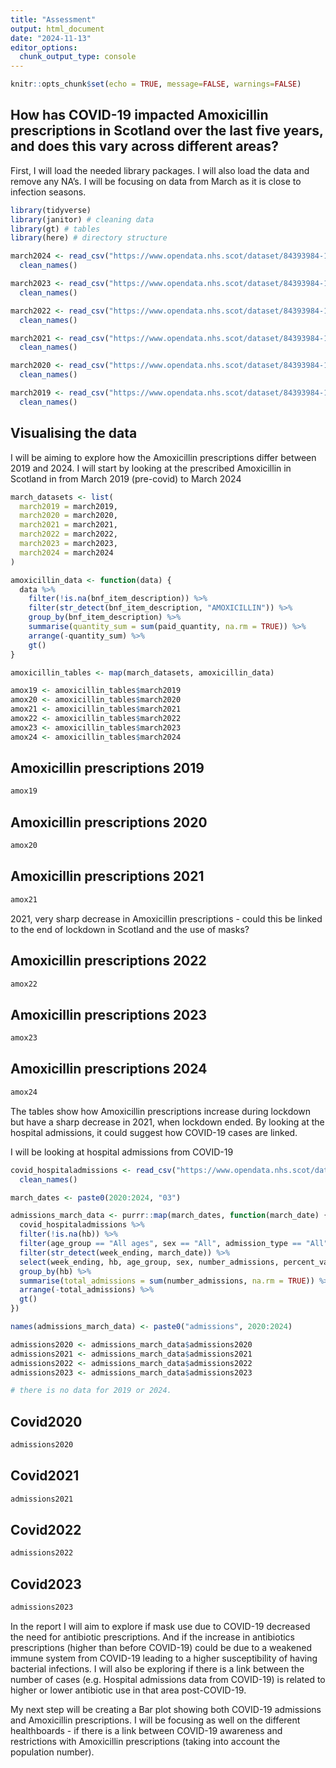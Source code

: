```yaml
---
title: "Assessment"
output: html_document
date: "2024-11-13"
editor_options: 
  chunk_output_type: console
---
```


```r
knitr::opts_chunk$set(echo = TRUE, message=FALSE, warnings=FALSE)
```

## How has COVID-19 impacted Amoxicillin prescriptions in Scotland over the last five years, and does this vary across different areas?

First, I will load the needed library packages. I will also load the data and remove any NA's. I will be focusing on data from March as it is close to infection seasons.

```r
library(tidyverse)
library(janitor) # cleaning data
library(gt) # tables
library(here) # directory structure
```

```r
march2024 <- read_csv("https://www.opendata.nhs.scot/dataset/84393984-14e9-4b0d-a797-b288db64d088/resource/a42762ac-47cb-4fb6-b9b1-2478a588c0ed/download/pitc202403.csv") %>% 
  clean_names()

march2023 <- read_csv("https://www.opendata.nhs.scot/dataset/84393984-14e9-4b0d-a797-b288db64d088/resource/8dd06c58-1a09-483a-8a01-5d68cfb8b38e/download/pitc202303.csv") %>% 
  clean_names()

march2022 <- read_csv("https://www.opendata.nhs.scot/dataset/84393984-14e9-4b0d-a797-b288db64d088/resource/a0ec3bf2-7339-413b-9c66-2891cfd7919f/download/pitc202203.csv") %>% 
  clean_names()

march2021 <- read_csv("https://www.opendata.nhs.scot/dataset/84393984-14e9-4b0d-a797-b288db64d088/resource/df6fc708-5c50-4d57-a5c4-faa19a92c227/download/pitc202103.csv") %>% 
  clean_names()

march2020 <- read_csv("https://www.opendata.nhs.scot/dataset/84393984-14e9-4b0d-a797-b288db64d088/resource/9581bd8d-5568-4462-93a6-6d7bfbbe7cbc/download/pitc202003.csv") %>% 
  clean_names()

march2019 <- read_csv("https://www.opendata.nhs.scot/dataset/84393984-14e9-4b0d-a797-b288db64d088/resource/87b21840-beb8-40fd-bad8-579643bc8b8b/download/pitc201903.csv") %>% 
  clean_names()

```

## Visualising the data

I will be aiming to explore how the Amoxicillin prescriptions differ between 2019 and 2024. I will start by looking at the prescribed Amoxicillin in Scotland in from March 2019 (pre-covid) to March 2024

```r

march_datasets <- list(
  march2019 = march2019,
  march2020 = march2020,
  march2021 = march2021,
  march2022 = march2022,
  march2023 = march2023,
  march2024 = march2024
)

amoxicillin_data <- function(data) {
  data %>%
    filter(!is.na(bnf_item_description)) %>%
    filter(str_detect(bnf_item_description, "AMOXICILLIN")) %>%
    group_by(bnf_item_description) %>%
    summarise(quantity_sum = sum(paid_quantity, na.rm = TRUE)) %>%
    arrange(-quantity_sum) %>%
    gt()
}

amoxicillin_tables <- map(march_datasets, amoxicillin_data)

amox19 <- amoxicillin_tables$march2019
amox20 <- amoxicillin_tables$march2020
amox21 <- amoxicillin_tables$march2021
amox22 <- amoxicillin_tables$march2022
amox23 <- amoxicillin_tables$march2023
amox24 <- amoxicillin_tables$march2024
```

## Amoxicillin prescriptions 2019
```r
amox19
```

## Amoxicillin prescriptions 2020
```r
amox20
```

## Amoxicillin prescriptions 2021
```r
amox21
```

2021, very sharp decrease in Amoxicillin prescriptions - could this be linked to the end of lockdown in Scotland and the use of masks?

## Amoxicillin prescriptions 2022

```r
amox22
```

## Amoxicillin prescriptions 2023
```r
amox23
```

## Amoxicillin prescriptions 2024
```r
amox24
```

The tables show how Amoxicillin prescriptions increase during lockdown but have a sharp decrease in 2021, when lockdown ended. By looking at the hospital admissions, it could suggest how COVID-19 cases are linked.

I will be looking at hospital admissions from COVID-19
```r

covid_hospitaladmissions <- read_csv("https://www.opendata.nhs.scot/dataset/578ff074-93f6-4127-a872-0ab97f9d5587/resource/f8f3a435-1925-4c5a-b2e8-e58fdacf04bb/download/hospital_admissions_hb_agesex_20231005.csv") %>% 
  clean_names()

march_dates <- paste0(2020:2024, "03")

admissions_march_data <- purrr::map(march_dates, function(march_date) {
  covid_hospitaladmissions %>% 
  filter(!is.na(hb)) %>% 
  filter(age_group == "All ages", sex == "All", admission_type == "All") %>% 
  filter(str_detect(week_ending, march_date)) %>% 
  select(week_ending, hb, age_group, sex, number_admissions, percent_variation, admission_type) %>%
  group_by(hb) %>% 
  summarise(total_admissions = sum(number_admissions, na.rm = TRUE)) %>% 
  arrange(-total_admissions) %>% 
  gt()
})

names(admissions_march_data) <- paste0("admissions", 2020:2024)

admissions2020 <- admissions_march_data$admissions2020
admissions2021 <- admissions_march_data$admissions2021
admissions2022 <- admissions_march_data$admissions2022
admissions2023 <- admissions_march_data$admissions2023

# there is no data for 2019 or 2024.

```

## Covid2020
```r
admissions2020
```

## Covid2021
```r
admissions2021
```

## Covid2022
```r
admissions2022
```
## Covid2023
```r
admissions2023
```

In the report I will aim to explore if mask use due to COVID-19 decreased the need for antibiotic prescriptions. And if the increase in antibiotics prescriptions (higher than before COVID-19) could be due to a weakened immune system from COVID-19 leading to a higher susceptibility of having bacterial infections. I will also be exploring if there is a link between the number of cases (e.g. Hospital admissions data from COVID-19) is related to higher or lower antibiotic use in that area post-COVID-19.

My next step will be creating a Bar plot showing both COVID-19 admissions and Amoxicillin prescriptions. I will be focusing as well on the different healthboards - if there is a link between COVID-19 awareness and restrictions with Amoxicillin prescriptions (taking into account the population number). 